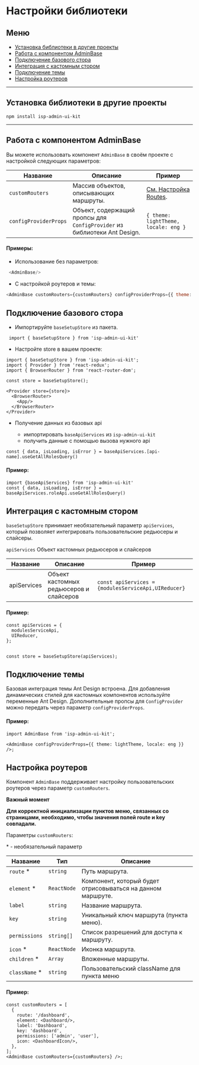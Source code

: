 
<Meta title="Настройка" />

# Настройки библиотеки

## Меню

- [Установка библиотеки в другие проекты](#установка-библиотеки-в-другие-проекты)
- [Работа с компонентом AdminBase](#работа-с-компонентом-AdminBase)
- [Подключение базового стора](#подключение-базового-стора)
- [Интеграция с кастомным стором](#интгерация-с-кастомным-стором)
- [Подключение темы](#подключение-темы)
- [Настройка роутеров](#настройка-роутеров)

---

## Установка библиотеки в другие проекты
```npm install isp-admin-ui-kit```

---

## Работа с компонентом AdminBase

Вы можете использовать компонент `AdminBase` в своём проекте с настройкой следующих параметров:

| Название              | Описание                                                                 | Пример                               |
|-----------------------|--------------------------------------------------------------------------|--------------------------------------|
| `customRouters`       | Массив объектов, описывающих маршруты.                                   | [См. Настройка Routes](#настройка-роутеров).                     |
| `configProviderProps` | Объект, содержащий пропсы для `ConfigProvider` из библиотеки Ant Design. | `{ theme: lightTheme, locale: eng }` |

#### Примеры:

- Использование без параметров:

```js
 <AdminBase/>
```

- С настройкой роутеров и темы:

```js
<AdminBase customRouters={customRouters} configProviderProps={{ theme: lightTheme, locale: ru }}/>;
```


## Подключение базового стора
- Импортируйте `baseSetupStore` из пакета.

``` import { baseSetupStore } from 'isp-admin-ui-kit'```

- Настройте store в вашем проекте:

```tsx
import { baseSetupStore } from 'isp-admin-ui-kit';
import { Provider } from 'react-redux';
import { BrowserRouter } from 'react-router-dom';

const store = baseSetupStore();

<Provider store={store}>
  <BrowserRouter>
    <App/>
  </BrowserRouter>
</Provider>
```

- Получение данных из базовых api

  - импортировать `baseApiServices` из `isp-admin-ui-kit`
  - получить данные с помощью вызова нужного api
```tsx
const { data, isLoading, isError } = baseApiServices.[api-name].useGetAllRolesQuery()

```
#### Пример:

```tsx
import {baseApiServices} from 'isp-admin-ui-kit'
const { data, isLoading, isError } = baseApiServices.roleApi.useGetAllRolesQuery()
```

## Интеграция с кастомным стором
```baseSetupStore``` принимает необязательный параметр ```apiServices```, который позволяет интегрировать пользовательские редьюсеры и слайсеры.

```apiServices```	Объект кастомных редьюсеров и слайсеров

| Название    | Описание                                | Пример                                                           |
|-------------|-----------------------------------------|------------------------------------------------------------------|
| apiServices | Объект кастомных редьюсеров и слайсеров | ```const apiServices = {modulesServiceApi,UIReducer}``` |

#### Пример:

```tsx
const apiServices = {
  modulesServiceApi,
  UIReducer,
};


const store = baseSetupStore(apiServices);
```

## Подключение темы

Базовая интеграция темы Ant Design встроена. Для добавления динамических стилей для кастомных компонентов используйте переменные Ant Design.
Дополнительные пропсы для ```ConfigProvider``` можно передать через параметр ```configProviderProps```.

#### Пример:

```tsx
import AdminBase from 'isp-admin-ui-kit';

<AdminBase configProviderProps={{ theme: lightTheme, locale: eng }} />;
```

## Настройка роутеров

Компонент `AdminBase` поддерживает настройку пользовательских роутеров через параметр `customRouters`.

**Важный момент**

**Для корректной инициализации пунктов меню, связанных со страницами, необходимо, чтобы значения полей route и key совпадали.**


Параметры `customRouters`:

\* - необязательный параметр

| Название       | Тип         | Описание                                                    |
|----------------|-------------|-------------------------------------------------------------|
| `route`      * | `string`    | Путь маршрута.                                              |
| `element`    * | `ReactNode` | Компонент, который будет отрисовываться на данном маршруте. |
| `label`        | `string`    | Название маршрута.                                          |
| `key`          | `string`    | Уникальный ключ маршрута (пункта меню).                     |
| `permissions`  | `string[]`  | Список разрешений для доступа к маршруту.                   |
| `icon`       * | `ReactNode` | Иконка маршрута.                                            |
| `children`   * | `Array`     | Вложенные маршруты.                                         |
| `className`  * | `string`    | Пользовательский className для пункта меню                  |



#### Пример:

```tsx
const customRouters = [
  {
    route: '/dashboard',
    element: <Dashboard/>,
    label: 'Dashboard',
    key: 'dashboard',
    permissions: ['admin', 'user'],
    icon: <DashboardIcon/>,
  },
];
<AdminBase customRouters={customRouters} />;
```
